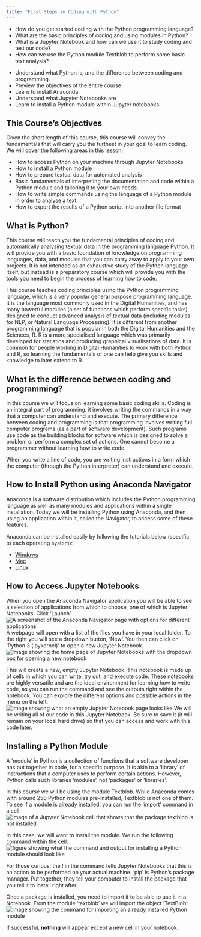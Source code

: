 ```yaml
---
title: "First Steps in Coding with Python"
---
```


:::::::::::::::::::::::::::::::::::::: questions 

- How do you get started coding with the Python programming language?
- What are the basic principles of coding and using modules in Python?
- What is a Jupyter Notebook and how can we use it to study coding and test our code?
- How can we use the Python module Textblob to perform some basic text analysis?

::::::::::::::::::::::::::::::::::::::::::::::::

::::::::::::::::::::::::::::::::::::: objectives

- Understand what Python is, and the difference between coding and programming.
- Preview the objectives of the entire course
- Learn to install Anaconda 
- Understand what Jupyter Notebooks are
- Learn to install a Python module within Jupyter notebooks

## This Course's Objectives

Given the short length of this course, this course will convey the fundamentals that will carry you the furthest in your goal to learn coding. We will cover the following areas in this lesson:

- How to access Python on your machine through Jupyter Notebooks
- How to install a Python module
- How to prepare textual data for automated analysis
- Basic fundamentals of interpreting the documentation and code within a Python module and tailoring it to your own needs.
- How to write simple commands using the language of a Python module in order to analyse a text.
- How to export the results of a Python script into another file format
::::::::::::::::::::::::::::::::::::::::::::::::

:::::::::::::::::::::::::::::::::::::: Introduction

## What is Python? 

This course will teach you the fundamental principles of coding and automatically analysing textual data in the programming language Python. It will provide you with a basic foundation of knowledge on programming languages, data, and modules that you can carry away to apply to your own projects. It is not intended as an exhaustive study of the Python language itself, but instead is a preparatory course which will provide you with the tools you need to begin the process of learning how to code.

This course teaches coding principles using the Python programming language, which is a very popular general purpose programming language. It is the language most commonly used in the Digital Humanities, and has many powerful modules (a set of functions which perform specific tasks) designed to conduct advanced analysis of textual data (including modules for NLP, or Natural Language Processing). It is different from another programming language that is popular in both the Digital Humanities and the Sciences, R. R is a more specialised language which was primarily developed for statistics and producing graphical visualisations of data. It is common for people working in Digital Humanities to work with both Python and R, so learning the fundamentals of one can help give you skills and knowledge to later extend to R.

## What is the difference between coding and programming?

In this course we will focus on learning some basic coding skills. Coding is an integral part of programming: it involves writing the commands in a way that a computer can understand and execute. The primary difference between coding and programming is that programming involves writing full computer programs (as a part of software development). Such programs use code as the building blocks for software which is designed to solve a problem or perform a complex set of actions. One cannot become a programmer without learning how to write code. 

When you write a line of code, you are writing instructions in a form which the computer (through the Python interpreter) can understand and execute.

::::::::::::::::::::::::::::::::::::::::::::::::

:::::::::::::::::::::::::::::::::::::::::::::::: spoiler

## How to Install Python using Anaconda Navigator

Anaconda is a software distribution which includes the Python programming language as well as many modules and applications within a single installation. Today we will be installing Python using Anaconda, and then using an application within it, called the Navigator, to access some of these features. 

Anaconda can be installed easily by following the tutorials below (specific to each operating system):

- [Windows](https://docs.anaconda.com/free/anaconda/install/windows/)
- [Mac](https://docs.anaconda.com/free/anaconda/install/mac-os/)
- [Linux](https://docs.anaconda.com/free/anaconda/install/linux/)

::::::::::::::::::::::::::::::::::::::::::::::::::

:::::::::::::::::::::::::::::::::::::::::::::::: Navigating
## How to Access Jupyter Notebooks

When you open the Anaconda Navigator application you will be able to see a selection of applications from which to choose, one of which is Jupyter Notebooks. Click 'Launch'. ![Finding Jupyter Notebooks](fig/locating-jupyter-notebooks.png){alt='A screenshot of the Anaconda Navigator page with options for different applications'} A webpage will open with a list of the files you have in your local folder. To the right you will see a dropdown button, 'New'. You then can click on 'Python 3 (ipykernel)' to open a new Jupyter Notebook. ![Opening Jupyter Notebooks](fig/open-jupyter-notebook.png){alt='Image showing the home page of Jupyter Notebooks with the dropdown box for opening a new notebook'}

This will create a new, empty Jupyter Notebook. This notebook is made up of cells in which you can write, try out, and execute code. These notebooks are highly versatile and are the ideal environment for learning how to write code, as you can run the command and see the outputs right within the notebook. You can explore the different options and possible actions in the menu on the left. ![Showing an empty Jupyter Notebook](fig/empty-jupyter-notebook.png){alt='image showing what an empty Jupyter Notebook page looks like'} 
We will be writing all of our code in this Jupyter Notebook. Be sure to save it (it will remain on your local hard drive) so that you can access and work with this code later.

::::::::::::::::::::::::::::::::::::::::::::::::::

:::::::::::::::::::::::::::::::::::::::::::::::: Installation
## Installing a Python Module

A 'module' in Python is a collection of functions that a software developer has put together in code, for a specific purpose. It is akin to a 'library' of instructions that a computer uses to perform certain actions. However, Python calls such libraries 'modules', not 'packages' or 'libraries'.

In this course we will be using the module Textblob. While Anaconda comes with around 250 Python modules pre-installed, Textblob is not one of them. To see if a module is already installed, you can run the 'import' command in a cell: ![Checking if a module is installed](fig/checking-installation.png){alt='image of a Jupyter Notebook cell that shows that the package textblob is not installed'}

In this case, we will want to install the module. We run the following command within the cell: ![Installing a Python module](fig/installing-textblob.png){alt='figure showing what the command and output for installing a Python module should look like'}



For those curious: the ! in the command tells Jupyter Notebooks that this is an action to be performed on your actual machine. 'pip' is Python's package manager. Put together, they tell your computer to install the package that you tell it to install right after.

Once a package is installed, you need to import it to be able to use it in a Notebook. From the module 'textblob' we will import the object 'TextBlob': ![Importing an installed package](fig/importing-textblob.png){alt='image showing the command for importing an already installed Python module'}

If successful, **nothing** will appear except a new cell in your notebook. 
::::::::::::::::::::::::::::::::::::::::::::::::::
